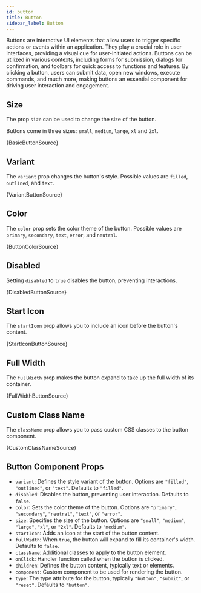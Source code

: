 ```yaml
---
id: button
title: Button
sidebar_label: Button
---
```


Buttons are interactive UI elements that allow users to trigger specific actions or events within an application.
They play a crucial role in user interfaces, providing a visual cue for user-initiated actions.
Buttons can be utilized in various contexts, including forms for submission, dialogs for confirmation,
and toolbars for quick access to functions and features. By clicking a button, users can submit data,
open new windows, execute commands, and much more, making buttons an essential component for driving user
interaction and engagement.

## Size

The prop `size` can be used to change the size of the button.

Buttons come in three sizes: `small`, `medium`, `large`, `xl` and `2xl`.



<CodeSample>
    <ButtonSizeDemo/>
</CodeSample>

<CodeBlock language="tsx">{BasicButtonSource}</CodeBlock>


## Variant

The `variant` prop changes the button's style. Possible values are `filled`, `outlined`, and `text`.


<CodeSample>
    <VariantButtonDemo/>
</CodeSample>

<CodeBlock language="tsx">{VariantButtonSource}</CodeBlock>

## Color

The `color` prop sets the color theme of the button. Possible values are `primary`, `secondary`, `text`, `error`, and `neutral`.


<CodeSample>
    <ButtonColorDemo/>
</CodeSample>

<CodeBlock language="tsx">{ButtonColorSource}</CodeBlock>

## Disabled

Setting `disabled` to `true` disables the button, preventing interactions.


<CodeSample>
    <DisabledButtonDemo/>
</CodeSample>

<CodeBlock language="tsx">{DisabledButtonSource}</CodeBlock>

## Start Icon

The `startIcon` prop allows you to include an icon before the button's content.


<CodeSample>
    <StartIconButtonDemo/>
</CodeSample>

<CodeBlock language="tsx">{StartIconButtonSource}</CodeBlock>

## Full Width

The `fullWidth` prop makes the button expand to take up the full width of its container.


<CodeSample>
    <FullWidthButtonDemo/>
</CodeSample>

<CodeBlock language="tsx">{FullWidthButtonSource}</CodeBlock>

## Custom Class Name

The `className` prop allows you to pass custom CSS classes to the button component.


<CodeSample>
    <CustomClassNameButtonDemo/>
</CodeSample>

<CodeBlock language="tsx">{CustomClassNameSource}</CodeBlock>

## Button Component Props

- `variant`: Defines the style variant of the button. Options are `"filled"`, `"outlined"`, or `"text"`. Defaults to `"filled"`.
- `disabled`: Disables the button, preventing user interaction. Defaults to `false`.
- `color`: Sets the color theme of the button. Options are `"primary"`, `"secondary"`, `"neutral"`, `"text"`, or `"error"`.
- `size`: Specifies the size of the button. Options are `"small"`, `"medium"`, `"large"`, `"xl"`, or `"2xl"`. Defaults to `"medium"`.
- `startIcon`: Adds an icon at the start of the button content.
- `fullWidth`: When `true`, the button will expand to fill its container's width. Defaults to `false`.
- `className`: Additional classes to apply to the button element.
- `onClick`: Handler function called when the button is clicked.
- `children`: Defines the button content, typically text or elements.
- `component`: Custom component to be used for rendering the button.
- `type`: The type attribute for the button, typically `"button"`, `"submit"`, or `"reset"`. Defaults to `"button"`.



